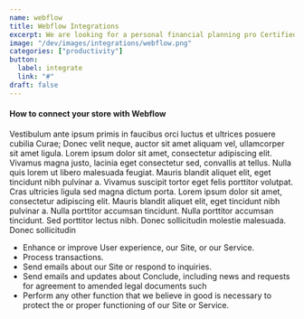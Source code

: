 ```yaml
---
name: webflow
title: Webflow Integrations
excerpt: We are looking for a personal financial planning pro Certified Financial Planner preferred who will lead our client advising efforts. You will be a fiduciary who works
image: "/dev/images/integrations/webflow.png"
categories: ["productivity"]
button:
  label: integrate
  link: "#"
draft: false
---
```


#### How to connect your store with Webflow

Vestibulum ante ipsum primis in faucibus orci luctus et ultrices posuere cubilia Curae; Donec velit neque, auctor sit amet aliquam vel, ullamcorper sit amet ligula. Lorem ipsum dolor sit amet, consectetur adipiscing elit. Vivamus magna justo, lacinia eget consectetur sed, convallis at tellus. Nulla quis lorem ut libero malesuada feugiat. Mauris blandit aliquet elit, eget tincidunt nibh pulvinar a. Vivamus suscipit tortor eget felis porttitor volutpat. Cras ultricies ligula sed magna dictum porta. Lorem ipsum dolor sit amet, consectetur adipiscing elit. Mauris blandit aliquet elit, eget tincidunt nibh pulvinar a. Nulla porttitor accumsan tincidunt. Nulla porttitor accumsan tincidunt. Sed porttitor lectus nibh. Donec sollicitudin molestie malesuada. Donec sollicitudin

- Enhance or improve User experience, our Site, or our Service.
- Process transactions.
- Send emails about our Site or respond to inquiries.
- Send emails and updates about Conclude, including news and
  requests for agreement to amended legal documents such
- Perform any other function that we believe in good is necessary
  to protect the or proper functioning of our Site or Service.
